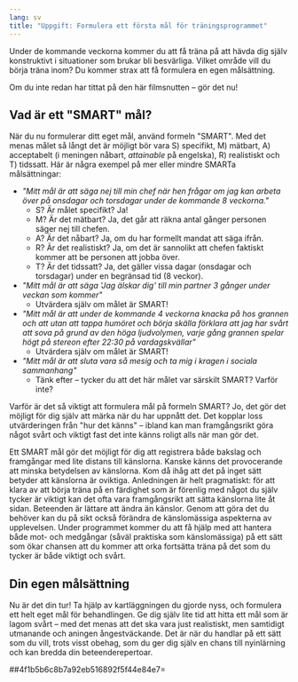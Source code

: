 ```yaml
---
lang: sv
title: "Uppgift: Formulera ett första mål för träningsprogrammet"
---
```


Under de kommande veckorna kommer du att få träna på att hävda dig själv
konstruktivt i situationer som brukar bli besvärliga. Vilket område vill
du börja träna inom? Du kommer strax att få formulera en egen
målsättning.

Om du inte redan har tittat på den här filmsnutten -- gör det nu!

## Vad är ett \"SMART\" mål?

När du nu formulerar ditt eget mål, använd formeln \"SMART\". Med det
menas målet så långt det är möjligt bör vara S) specifikt, M) mätbart,
A) acceptabelt (i meningen nåbart, *attainable* på engelska), R) realistiskt och T) tidssatt.
Här är några exempel på mer eller mindre SMARTa målsättningar:

-   *\"Mitt mål är att säga nej till min chef när hen frågar om jag kan
    arbeta över på onsdagar och torsdagar under de kommande 8
    veckorna.\"*
    -   S? Är målet specifikt? Ja!
    -   M? Är det mätbart? Ja, det går att räkna antal gånger personen
        säger nej till chefen.
    -   A? Är det nåbart? Ja, om du har formellt mandat att säga ifrån.
    -   R? Är det realistiskt? Ja, om det är sannolikt att chefen
        faktiskt kommer att be personen att jobba över.
    -   T? Är det tidssatt? Ja, det gäller vissa dagar (onsdagar och
        torsdagar) under en begränsad tid (8 veckor).
-   *\"Mitt mål är att säga \'Jag älskar dig\' till min partner 3 gånger
    under veckan som kommer\"*
    -   Utvärdera själv om målet är SMART!
-   *\"Mitt mål är att under de kommande 4 veckorna knacka på hos
    grannen och att utan att tappa humöret och börja skälla förklara att
    jag har svårt att sova på grund av den höga ljudvolymen, varje gång
    grannen spelar högt på stereon efter 22:30 på vardagskvällar\"*
    -   Utvärdera själv om målet är SMART!
-   *\"Mitt mål är att sluta vara så mesig och ta mig i kragen i sociala
    sammanhang\"*
    -   Tänk efter -- tycker du att det här målet var särskilt SMART?
        Varför inte?

Varför är det så viktigt att formulera mål på formeln SMART? Jo, det gör
det möjligt för dig själv att märka när du har uppnått det. Det kopplar
loss utvärderingen från \"hur det känns\" -- ibland kan man
framgångsrikt göra något svårt och viktigt fast det inte känns roligt
alls när man gör det.

Ett SMART mål gör det möjligt för dig att registrera både bakslag och
framgångar med lite distans till känslorna. Kanske känns det
provocerande att minska betydelsen av känslorna. Kom då ihåg att det på
inget sätt betyder att känslorna är oviktiga. Anledningen är helt
pragmatiskt: för att klara av att börja träna på en färdighet som är
förenlig med något du själv tycker är viktigt kan det ofta vara
framgångsrikt att sätta känslorna lite åt sidan. Beteenden är lättare
att ändra än känslor. Genom att göra det du behöver kan du på sikt också
förändra de känslomässiga aspekterna av upplevelsen. Under programmet
kommer du att få hjälp med att hantera både mot- och medgångar (såväl
praktiska som känslomässiga) på ett sätt som ökar chansen att du kommer
att orka fortsätta träna på det som du tycker är både viktigt och svårt.

## Din egen målsättning

Nu är det din tur! Ta hjälp av kartläggningen du gjorde nyss, och
formulera ett helt eget mål för behandlingen. Ge dig själv lite tid att
hitta ett mål som är lagom svårt -- med det menas att det ska vara just
realistiskt, men samtidigt utmanande och aningen ångestväckande. Det är
när du handlar på ett sätt som du vill, trots visst obehag, som du ger
dig själv en chans till nyinlärning och kan bredda din
beteenderepertoar.

##4f1b5b6c8b7a92eb516892f5f44e84e7=
